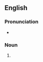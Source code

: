 {{also|Bailiffs}}
==English==

===Pronunciation===
* {{IPA|en|/ˈbeɪlɪfs/}}

===Noun===
{{head|en|noun form}}

# {{plural of|en|bailiff}}